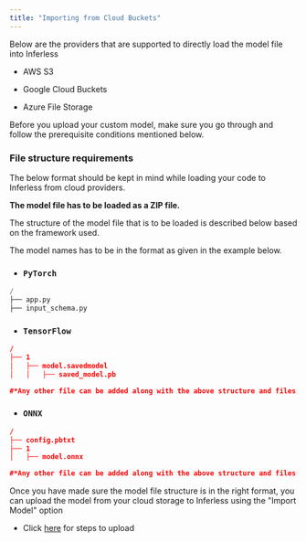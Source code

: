 ```yaml
---
title: "Importing from Cloud Buckets"
---
```


Below are the providers that are supported to directly load the model file into Inferless

* AWS S3

* Google Cloud Buckets

* Azure File Storage

Before you upload your custom model, make sure you go through and follow the prerequisite conditions mentioned below.

### File structure requirements

The below format should be kept in mind while loading your code to Inferless from cloud providers.

**The model file has to be loaded as a ZIP file.**

The structure of the model file that is to be loaded is described below based on the framework used.

The model names has to be in the format as given in the example below.

* ###  **`PyTorch`**


```python File structure
/
├── app.py
├── input_schema.py

```

* ###  **`TensorFlow`**


```json TensorFlow - Structure
/
├── 1
│   ├── model.savedmodel
│   │   ├── saved_model.pb

#*Any other file can be added along with the above structure and files for any dependencies in the model*

```

* ###  **`ONNX`**


```json ONNX - File Structure
/
├── config.pbtxt
├── 1
│   ├── model.onnx

#*Any other file can be added along with the above structure and files for any dependencies in the model*

```

Once you have made sure the model file structure is in the right format, you can upload the model from your cloud storage to Inferless using the "Import Model" option

* Click [here](/integrations/cloud-buckets-s3-gcs) for steps to upload

